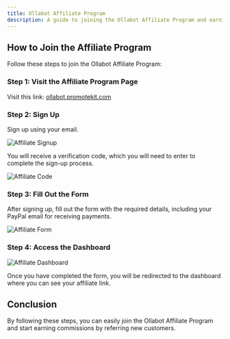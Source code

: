 ```yaml
---
title: Ollabot Affiliate Program
description: A guide to joining the Ollabot Affiliate Program and earning commissions.
---
```

## How to Join the Affiliate Program

Follow these steps to join the Ollabot Affiliate Program:

### Step 1: Visit the Affiliate Program Page

Visit this link: [ollabot.promotekit.com](https://ollabot.promotekit.com)

### Step 2: Sign Up

Sign up using your email. 

![Affiliate Signup](/images/affiliate/affiliate_signup.png)

You will receive a verification code, which you will need to enter to complete the sign-up process.

![Affiliate Code](/images/affiliate/affiliate_code.png)

### Step 3: Fill Out the Form

After signing up, fill out the form with the required details, including your PayPal email for receiving payments.

![Affiliate Form](/images/affiliate/affiliate_form.png)

### Step 4: Access the Dashboard

![Affiliate Dashboard](/images/affiliate/affiliate_dashboard.png)

Once you have completed the form, you will be redirected to the dashboard where you can see your affiliate link.

## Conclusion

By following these steps, you can easily join the Ollabot Affiliate Program and start earning commissions by referring new customers.
